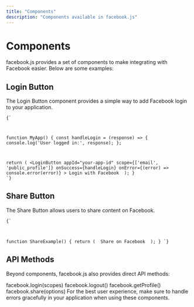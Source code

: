 ```yaml
---
title: "Components"
description: "Components available in facebook.js"
---
```


# Components

facebook.js provides a set of components to make integrating with Facebook easier. Below are some examples:

## Login Button

The Login Button component provides a simple way to add Facebook login to your application.

<Code language="js">{`

function MyApp() {
  const handleLogin = (response) => {
    console.log('User logged in:', response);
  };

  return (
    <LoginButton 
      appId="your-app-id"
      scope={['email', 'public_profile']}
      onSuccess={handleLogin}
      onError={(error) => console.error(error)}
    >
      Login with Facebook
    </LoginButton>
  );
}
`}</Code>

## Share Button

The Share Button allows users to share content on Facebook.

<Code language="js">{`

function ShareExample() {
  return (
    <ShareButton 
      url="https://example.com"
      quote="Check out this awesome website!"
      hashtag="#facebook"
    >
      Share on Facebook
    </ShareButton>
  );
}
`}</Code>

## API Methods

Beyond components, facebook.js also provides direct API methods:

<Command>
facebook.login(scopes)
facebook.logout()
facebook.getProfile()
facebook.share(options)
</Command>

<Tip>
For the best user experience, make sure to handle errors gracefully in your application when using these components.
</Tip> 